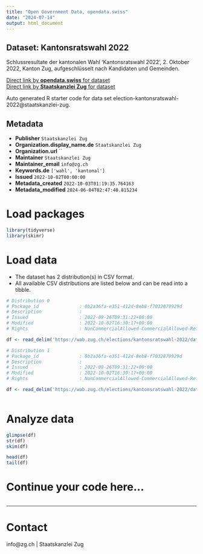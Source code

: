 ```yaml
---
title: "Open Government Data, opendata.swiss"
date: "2024-07-14"
output: html_document
---
```


## Dataset: Kantonsratswahl 2022

Schlussresultate der kantonalen Wahl 'Kantonsratswahl 2022', 2. Oktober 2022, Kanton Zug, aufgeschlüsselt nach Kandidaten und Gemeinden.

[Direct link by **opendata.swiss** for dataset](https://opendata.swiss/de/dataset/kantonsratswahl-2022)<br>
[Direct link by **Staatskanzlei Zug** for dataset](https://wab.zug.ch/elections/kantonsratswahl-2022/data)

Auto generated R starter code for data set election-kantonsratswahl-2022@staatskanzlei-zug.

## Metadata

- **Publisher** `Staatskanzlei Zug`
- **Organization.display_name.de** `Staatskanzlei Zug`
- **Organization.url** ``
- **Maintainer** `Staatskanzlei Zug`
- **Maintainer_email** `info@zg.ch`
- **Keywords.de** `['wahl', 'kantonal']`
- **Issued** `2022-10-02T00:00:00`
- **Metadata_created** `2022-10-03T01:19:35.764163`
- **Metadata_modified** `2024-06-04T02:47:40.815234`


# Load packages

```r

library(tidyverse)
library(skimr)

```

# Load data

-   The dataset has 2 distribution(s) in CSV format.
-   All available CSV distributions are listed below and can be read into a tibble.

```r

# Distribution 0
# Package_id               : 0b2a36fa-e351-412d-8eb8-f7032879929d
# Description              : 
# Issued                   : 2022-09-26T09:31:22+00:00
# Modified                 : 2022-10-02T16:30:17+00:00
# Rights                   : NonCommercialAllowed-CommercialAllowed-ReferenceRequired

df <- read_delim('https://wab.zug.ch/elections/kantonsratswahl-2022/data-parties-csv')

# Distribution 1
# Package_id               : 0b2a36fa-e351-412d-8eb8-f7032879929d
# Description              : 
# Issued                   : 2022-09-26T09:31:22+00:00
# Modified                 : 2022-10-02T16:30:17+00:00
# Rights                   : NonCommercialAllowed-CommercialAllowed-ReferenceRequired

df <- read_delim('https://wab.zug.ch/elections/kantonsratswahl-2022/data-csv')



```

# Analyze data

```r

glimpse(df)
str(df)
skim(df)

head(df)
tail(df)

```

# Continue your code here...

```r

```

------------------------------------------------------------------------

# Contact

info@zg.ch | Staatskanzlei Zug
